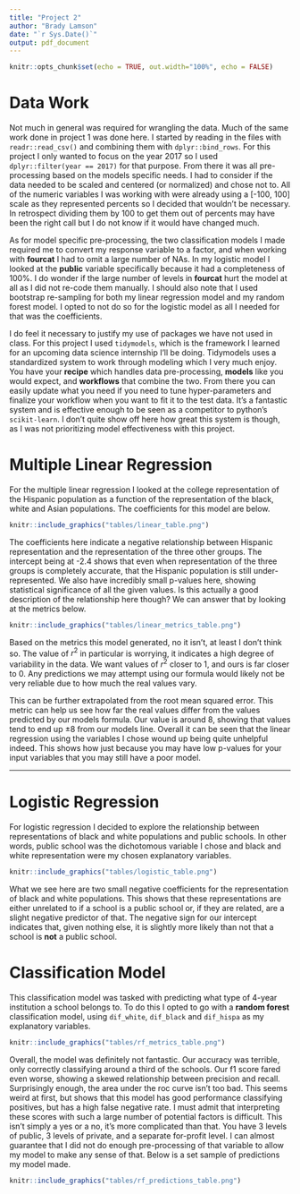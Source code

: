 ```yaml
---
title: "Project 2"
author: "Brady Lamson"
date: "`r Sys.Date()`"
output: pdf_document
---
```


```r
knitr::opts_chunk$set(echo = TRUE, out.width="100%", echo = FALSE)
```
	
# Data Work

Not much in general was required for wrangling the data. Much of the same work done in project 1 was done here. I started by reading in the files with `readr::read_csv()` and combining them with `dplyr::bind_rows`. For this project I only wanted to focus on the year 2017 so I used `dplyr::filter(year == 2017)` for that purpose. From there it was all pre-processing based on the models specific needs. I had to consider if the data needed to be scaled and centered (or normalized) and chose not to. All of the numeric variables I was working with were already using a [-100, 100] scale as they represented percents so I decided that wouldn't be necessary. In retrospect dividing them by 100 to get them out of percents may have been the right call but I do not know if it would have changed much. 

As for model specific pre-processing, the two classification models I made required me to convert my response variable to a factor, and when working with **fourcat** I had to omit a large number of NAs. In my logistic model I looked at the **public** variable specifically because it had a completeness of 100%. I do wonder if the large number of levels in **fourcat** hurt the model at all as I did not re-code them manually. I should also note that I used bootstrap re-sampling for both my linear regression model and my random forest model. I opted to not do so for the logistic model as all I needed for that was the coefficients. 

I do feel it necessary to justify my use of packages we have not used in class. For this project I used `tidymodels`, which is the framework I learned for an upcoming data science internship I'll be doing. Tidymodels uses a standardized system to work through modeling which I very much enjoy. You have your **recipe** which handles data pre-processing, **models** like you would expect, and **workflows** that combine the two. From there you can easily update what you need if you need to tune hyper-parameters and finalize your workflow when you want to fit it to the test data. It's a fantastic system and is effective enough to be seen as a competitor to python's `scikit-learn`. I don't quite show off here how great this system is though, as I was not prioritizing model effectiveness with this project.

\pagebreak
# Multiple Linear Regression

For the multiple linear regression I looked at the college representation of the Hispanic population as a function of the representation of the black, white and Asian populations. The coefficients for this model are below.

```r
knitr::include_graphics("tables/linear_table.png")
```

The coefficients here indicate a negative relationship between Hispanic representation and the representation of the three other groups. The intercept being at -2.4 shows that even when representation of the three groups is completely accurate, that the Hispanic population is still under-represented. We also have incredibly small p-values here, showing statistical significance of all the given values. Is this actually a good description of the relationship here though? We can answer that by looking at the metrics below.

```r
knitr::include_graphics("tables/linear_metrics_table.png")
```


Based on the metrics this model generated, no it isn't, at least I don't think so. The value of $r^2$ in particular is worrying, it indicates a high degree of variability in the data. We want values of $r^2$ closer to 1, and ours is far closer to 0. Any predictions we may attempt using our formula would likely not be very reliable due to how much the real values vary. 

This can be further extrapolated from the root mean squared error. This metric can help us see how far the real values differ from the values predicted by our models formula. Our value is around 8, showing that values tend to end up $\pm 8$ from our models line. Overall it can be seen that the linear regression using the variables I chose wound up being quite unhelpful indeed. This shows how just because you may have low p-values for your input variables that you may still have a poor model. 

***
# Logistic Regression

For logistic regression I decided to explore the relationship between representations of black and white populations and public schools. In other words, public school was the dichotomous variable I chose and black and white representation were my chosen explanatory variables. 

```r
knitr::include_graphics("tables/logistic_table.png")
```

What we see here are two small negative coefficients for the representation of black and white populations. This shows that these representations are either unrelated to if a school is a public school or, if they are related, are a slight negative predictor of that. The negative sign for our intercept indicates that, given nothing else, it is slightly more likely than not that a school is **not** a public school. 

\pagebreak
# Classification Model

This classification model was tasked with predicting what type of 4-year institution a school belongs to. To do this I opted to go with a **random forest** classification model, using `dif_white`, `dif_black` and `dif_hispa` as my explanatory variables. 

```r
knitr::include_graphics("tables/rf_metrics_table.png")
```

Overall, the model was definitely not fantastic. Our accuracy was terrible, only correctly classifying around a third of the schools. Our f1 score fared even worse, showing a skewed relationship between precision and recall. Surprisingly enough, the area under the roc curve isn't too bad. This seems weird at first, but shows that this model has good performance classifying positives, but has a high false negative rate. I must admit that interpreting these scores with such a large number of potential factors is difficult. This isn't simply a yes or a no, it's more complicated than that. You have 3 levels of public, 3 levels of private, and a separate for-profit level. I can almost guarantee that I did not do enough pre-processing of that variable to allow my model to make any sense of that. Below is a set sample of predictions my model made. 

```r
knitr::include_graphics("tables/rf_predictions_table.png")
```

